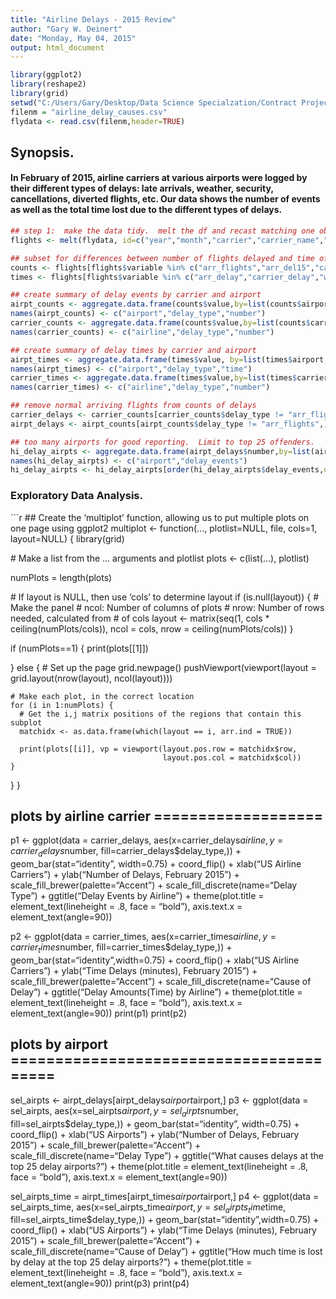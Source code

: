 ```yaml
---
title: "Airline Delays - 2015 Review"
author: "Gary W. Deinert"
date: "Monday, May 04, 2015"
output: html_document
---
```

```r
library(ggplot2)
library(reshape2)
library(grid)
setwd("C:/Users/Gary/Desktop/Data Science Specialzation/Contract Projects/Airline delays")
filenm = "airline_delay_causes.csv"
flydata <- read.csv(filenm,header=TRUE)


```
## Synopsis.
#### In February of 2015, airline carriers at various airports were logged by their different types of delays: late arrivals, weather, security, cancellations, diverted flights, etc.  Our data shows the number of events as well as the total time lost due to the different types of delays.  

```r

## step 1:  make the data tidy.  melt the df and recast matching one observation per row.
flights <- melt(flydata, id=c("year","month","carrier","carrier_name","airport","airport_name"))

## subset for differences between number of flights delayed and time of delays
counts <- flights[flights$variable %in% c("arr_flights","arr_del15","carrier_ct","weather_ct","nas_ct","security_ct","late_aircraft_ct","arr_cancelled","arr_diverted"),]
times <- flights[flights$variable %in% c("arr_delay","carrier_delay","weather_delay","nas_delay","security_delay","late_aircraft_delay"),]

## create summary of delay events by carrier and airport
airpt_counts <- aggregate.data.frame(counts$value,by=list(counts$airport,counts$variable),sum)
names(airpt_counts) <- c("airport","delay_type","number")
carrier_counts <- aggregate.data.frame(counts$value,by=list(counts$carrier_name,counts$variable),sum)
names(carrier_counts) <- c("airline","delay_type","number")

## create summary of delay times by carrier and airport
airpt_times <- aggregate.data.frame(times$value, by=list(times$airport,times$variable),sum)
names(airpt_times) <- c("airport","delay_type","time")
carrier_times <- aggregate.data.frame(times$value,by=list(times$carrier_name,times$variable),sum)
names(carrier_times) <- c("airline","delay_type","number")

## remove normal arriving flights from counts of delays
carrier_delays <- carrier_counts[carrier_counts$delay_type != "arr_flights",]
airpt_delays <- airpt_counts[airpt_counts$delay_type != "arr_flights",]

## too many airports for good reporting.  Limit to top 25 offenders.
hi_delay_airpts <- aggregate.data.frame(airpt_delays$number,by=list(airpt_delays$airport),sum)
names(hi_delay_airpts) <- c("airport","delay_events")
hi_delay_airpts <- hi_delay_airpts[order(hi_delay_airpts$delay_events,decreasing=TRUE),][1:25,]
```
### Exploratory Data Analysis.

```r
## Create the 'multiplot' function, allowing us to put multiple plots on one page using ggplot2
multiplot <- function(..., plotlist=NULL, file, cols=1, layout=NULL) {
  library(grid)

  # Make a list from the ... arguments and plotlist
  plots <- c(list(...), plotlist)

  numPlots = length(plots)

  # If layout is NULL, then use 'cols' to determine layout
  if (is.null(layout)) {
    # Make the panel
    # ncol: Number of columns of plots
    # nrow: Number of rows needed, calculated from # of cols
    layout <- matrix(seq(1, cols * ceiling(numPlots/cols)),
                    ncol = cols, nrow = ceiling(numPlots/cols))
  }

 if (numPlots==1) {
    print(plots[[1]])

  } else {
    # Set up the page
    grid.newpage()
    pushViewport(viewport(layout = grid.layout(nrow(layout), ncol(layout))))

    # Make each plot, in the correct location
    for (i in 1:numPlots) {
      # Get the i,j matrix positions of the regions that contain this subplot
      matchidx <- as.data.frame(which(layout == i, arr.ind = TRUE))

      print(plots[[i]], vp = viewport(layout.pos.row = matchidx$row,
                                      layout.pos.col = matchidx$col))
    }
  }
}

## plots by airline carrier ===================

p1 <- ggplot(data = carrier_delays, 
       aes(x=carrier_delays$airline,
           y=carrier_delays$number,
           fill=carrier_delays$delay_type,)) + 
      geom_bar(stat="identity", width=0.75) + 
      coord_flip() + 
      xlab("US Airline Carriers") +
      ylab("Number of Delays, February 2015") +
      scale_fill_brewer(palette="Accent") +
      scale_fill_discrete(name="Delay Type") +
      ggtitle("Delay Events by Airline\n") +
      theme(plot.title = element_text(lineheight = .8, face = "bold"),
            axis.text.x = element_text(angle=90))

p2 <- ggplot(data = carrier_times, 
       aes(x=carrier_times$airline,
           y=carrier_times$number,
           fill=carrier_times$delay_type,)) + 
      geom_bar(stat="identity",width=0.75) + 
      coord_flip() + 
      xlab("US Airline Carriers") +
      ylab("Time Delays (minutes), February 2015") +
      scale_fill_brewer(palette="Accent") +
      scale_fill_discrete(name="Cause of Delay") +
      ggtitle("Delay Amounts(Time) by Airline\n") +
      theme(plot.title = element_text(lineheight = .8, face = "bold"),
            axis.text.x = element_text(angle=90))
print(p1)
print(p2)

## plots by airport ========================================

sel_airpts <- airpt_delays[airpt_delays$airport %in% hi_delay_airpts$airport,]
p3 <- ggplot(data = sel_airpts, 
       aes(x=sel_airpts$airport,
           y=sel_airpts$number,
           fill=sel_airpts$delay_type,)) + 
      geom_bar(stat="identity", width=0.75) + 
      coord_flip() + 
      xlab("US Airports") +
      ylab("Number of Delays, February 2015") +
      scale_fill_brewer(palette="Accent") +
      scale_fill_discrete(name="Delay Type") +
      ggtitle("What causes delays at the top 25 delay airports?\n") +
      theme(plot.title = element_text(lineheight = .8, face = "bold"),
            axis.text.x = element_text(angle=90))

sel_airpts_time = airpt_times[airpt_times$airport %in% hi_delay_airpts$airport,]
p4 <- ggplot(data = sel_airpts_time, 
       aes(x=sel_airpts_time$airport,
           y=sel_airpts_time$time,
           fill=sel_airpts_time$delay_type,)) + 
      geom_bar(stat="identity",width=0.75) + 
      coord_flip() + 
      xlab("US Airports") +
      ylab("Time Delays (minutes), February 2015") +
      scale_fill_brewer(palette="Accent") +
      scale_fill_discrete(name="Cause of Delay") +
      ggtitle("How much time is lost by delay at the top 25 delay airports?\n") +
      theme(plot.title = element_text(lineheight = .8, face = "bold"),
            axis.text.x = element_text(angle=90))
print(p3)
print(p4)
